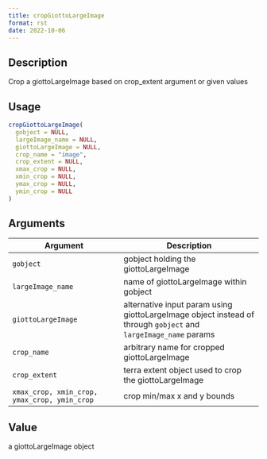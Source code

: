 ```yaml
--- 
title: cropGiottoLargeImage 
format: rst 
date: 2022-10-06 
--- 
```


## Description

Crop a giottoLargeImage based on crop_extent argument or given values


## Usage

```r
cropGiottoLargeImage(
  gobject = NULL,
  largeImage_name = NULL,
  giottoLargeImage = NULL,
  crop_name = "image",
  crop_extent = NULL,
  xmax_crop = NULL,
  xmin_crop = NULL,
  ymax_crop = NULL,
  ymin_crop = NULL
)
```


## Arguments

Argument      |Description
------------- |----------------
`gobject`     |     gobject holding the giottoLargeImage
`largeImage_name`     |     name of giottoLargeImage within gobject
`giottoLargeImage`     |     alternative input param using giottoLargeImage object instead of through `gobject` and `largeImage_name` params
`crop_name`     |     arbitrary name for cropped giottoLargeImage
`crop_extent`     |     terra extent object used to crop the giottoLargeImage
`xmax_crop, xmin_crop, ymax_crop, ymin_crop`     |     crop min/max x and y bounds


## Value

a giottoLargeImage object


